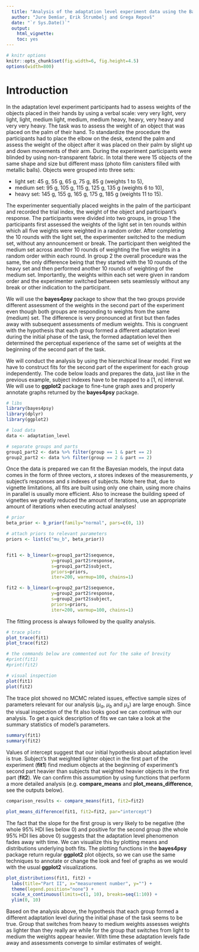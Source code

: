 ---
  title: "Analysis of the adaptation level experiment data using the Bayesian linear model"
  author: "Jure Demšar, Erik Štrumbelj and Grega Repovš"
  date: "`r Sys.Date()`"
  output:
    html_vignette:
    toc: yes
---

<!--
  %\VignetteEngine{knitr::rmarkdown}
  %\VignetteEncoding{UTF-8}
  %\VignetteIndexEntry{b_linear: Bayesian linear model}
-->

```{r, message=FALSE, warning=FALSE, echo=FALSE}
# knitr options
knitr::opts_chunk$set(fig.width=6, fig.height=4.5)
options(width=800)
```

# Introduction

In the adaptation level experiment participants had to assess weights of the objects placed in their hands by using a verbal scale: very very light, very light, light, medium light, medium, medium heavy, heavy, very heavy and very very heavy. The task was to assess the weight of an object that was placed on the palm of their hand. To standardize the procedure the participants had to place the elbow on the desk, extend the palm and assess the weight of the object after it was placed on their palm by slight up and down movements of their arm. During the experiment participants were blinded by using non-transparent fabric. In total there were 15 objects of the same shape and size but different mass (photo film canisters filled with metallic balls). Objects were grouped into three sets:

* light set: 45 g, 55 g, 65 g, 75 g, 85 g (weights 1 to 5),
* medium set: 95 g, 105 g, 115 g, 125 g, 135 g (weights 6 to 10),
* heavy set: 145 g, 155 g, 165 g, 175 g, 185 g (weights 11 to 15).

The experimenter sequentially placed weights in the palm of the participant and recorded the trial index, the weight of the object and participant's response. The participants were divided into two groups, in group 1 the participants first assessed the weights of the light set in ten rounds within which all five weights were weighted in a random order. After completing the 10 rounds with the light set, the experimenter switched to the medium set, without any announcement or break. The participant then weighted the medium set across another 10 rounds of weighting the five weights in a random order within each round. In group 2 the overall procedure was the same, the only difference being that they started with the 10 rounds of the heavy set and then performed another 10 rounds of weighting of the medium set. Importantly, the weights within each set were given in random order and the experimenter switched between sets seamlessly without any break or other indication to the participant.

We will use the **bayes4psy** package to show that the two groups provide different assessment of the weights in the second part of the experiment even though both groups are responding to weights from the same (medium) set. The difference is very pronounced at first but then fades away with subsequent assessments of medium weights. This is congruent with the hypothesis that each group formed a different adaptation level during the initial phase of the task, the formed adaptation level then determined the perceptual experience of the same set of weights at the beginning of the second part of the task.

We will conduct the analysis by using the hierarchical linear model. First we have to construct fits for the second part of the experiment for each group independently. The code below loads and prepares the data, just like in the previous example, subject indexes have to be mapped to a [1, n] interval. We will use to **ggplot2** package to fine-tune graph axes and properly annotate graphs returned by the **bayes4psy** package.

```{r, message=FALSE, warning=FALSE}
# libs
library(bayes4psy)
library(dplyr)
library(ggplot2)

# load data
data <- adaptation_level

# separate groups and parts
group1_part2 <- data %>% filter(group == 1 & part == 2)
group2_part2 <- data %>% filter(group == 2 & part == 2)
```

Once the data is prepared we can fit the Bayesian models, the input data comes in the form of three vectors, $x$ stores indexes of the measurements, $y$ subject's responses and $s$ indexes of subjects. Note here that, due to vignette limitations, all fits are built using only one chain, using more chains in parallel is usually more efficient. Also to increase the building speed of vignettes we greatly reduced the amount of iterations, use an appropriate amount of iterations when executing actual analyses!

```{r, message=FALSE, warning=FALSE, results = 'hide'}
# prior
beta_prior <- b_prior(family="normal", pars=c(0, 1))

# attach priors to relevant parameters
priors <- list(c("mu_b", beta_prior))


fit1 <- b_linear(x=group1_part2$sequence,
                 y=group1_part2$response,
                 s=group1_part2$subject,
                 priors=priors,
                 iter=200, warmup=100, chains=1)

fit2 <- b_linear(x=group2_part2$sequence,
                 y=group2_part2$response,
                 s=group2_part2$subject,
                 priors=priors,
                 iter=200, warmup=100, chains=1)
```

The fitting process is always followed by the quality analysis.

```{r, message=FALSE, warning=FALSE}
# trace plots
plot_trace(fit1)
plot_trace(fit2)

# the commands below are commented out for the sake of brevity
#print(fit1)
#print(fit2)

# visual inspection
plot(fit1)
plot(fit2)
```

The trace plot showed no MCMC related issues, effective sample sizes of parameters relevant for our analysis ($\mu_a$, $\mu_b$ and $\mu_s$) are large enough. Since the visual inspection of the fit also looks good we can continue with our analysis. To get a quick description of fits we can take a look at the summary statistics of model's parameters.

```{r, message=FALSE, warning=FALSE}
summary(fit1)
summary(fit2)
```

Values of intercept suggest that our initial hypothesis about adaptation level is true. Subject's that weighted lighter object in the first part of the experiment (**fit1**) find medium objects at the beginning of experiment's second part heavier than subjects that weighted heavier objects in the first part (**fit2**). We can confirm this assumption by using functions that perform a more detailed analysis (e.g. **compare\_means** and **plot\_means\_difference**, see the outputs below).

```{r, message=FALSE, warning=FALSE}
comparison_results <- compare_means(fit1, fit2=fit2)

plot_means_difference(fit1, fit2=fit2, par="intercept")
```

The fact that the slope for the first group is very likely to be negative (the whole 95\% HDI lies below 0) and positive for the second group (the whole 95\% HDI lies above 0) suggests that the adaptation level phenomenon fades away with time. We can visualize this by plotting means and distributions underlying both fits. The plotting functions in the **bayes4psy** package return regular **ggplot2** plot objects, so we can use the same techniques to annotate or change the look and feel of graphs as we would with the usual **ggplot2** visualizations.

```{r, message=FALSE, warning=FALSE}
plot_distributions(fit1, fit2) +
  labs(title="Part II", x="measurement number", y="") +
  theme(legend.position="none") +
  scale_x_continuous(limits=c(1, 10), breaks=seq(1:10)) +
  ylim(0, 10)
```

Based on the analysis above, the hypothesis that each group formed a different adaptation level during the initial phase of the task seems to be true. Group that switches from heavy to medium weights assesses weights as lighter than they really are while for the group that switches from light to medium the weights appear heavier. With time these adaptation levels fade away and assessments converge to similar estimates of weight.
